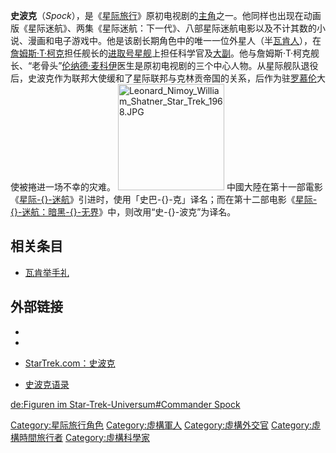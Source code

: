{{expand|time=2013-01-31T15:58:45+00:00}}
{{noteTA
|G1=StarTrek
|1=zh-cn:伦纳德·尼莫伊;zh-hk:里安納·尼姆;zh-tw:李奧納德·尼莫伊;
}}
{{Pathnav|星际旅行|星际旅行角色列表}}
{{Star Trek character|
|姓名     = Spock
|图像     = SpockVulcan.jpg
|图说     = 史波克
|种族     =  半{{link-en|人类 (星际旅行)|Human (Star Trek)|人类}}（母）半[[瓦肯|瓦肯]]（父）
|性别     = [[男|男]]
|生日     = 2230年
|故乡     = [[瓦肯人|瓦肯人]]
|隶属     = [[星际舰队|星际舰队]]
|履历     = <p>[[联邦星舰进取号_(NCC-1701)|联邦星舰进取号]]科学官／大副，舰长</p><p>[[联邦星舰进取号_(NCC-1701-A)|联邦星舰进取号-A]]科学官／大副</p>
|军衔     = {{link-en|少校 (星际旅行)|Lieutenant commander (Star Trek)|少校}}<p>{{link-en|中校 (星际旅行)|Commander (Star Trek)|中校}}</p><p>{{link-en|上校 (星际旅行)|Captain (Star Trek)|上校}}</p><p>[[大使|大使]]</p>
|饰演     = <p>[[伦纳德·尼莫伊|-{zh-cn:伦纳德·尼莫伊;zh-hk:里安納·尼姆;zh-tw:李奧納德·尼莫伊;}-]]</p><p>[[扎克瑞·昆图|-{zh-tw:柴克瑞·恩杜;zh-hk:沙查·昆圖;zh-cn:扎克瑞·昆图;}-]]</p><p>[[伊森·派克|伊森·派克]]</p>
|}}

'''史波克'''（''Spock''），是《[[星际旅行：初代|星际旅行]]》原初电视剧的[[主角|主角]]之一。他同样也出现在动画版《星际迷航》、两集《星际迷航：下一代》、八部星际迷航电影以及不计其数的小说、漫画和电子游戏中。他是该剧长期角色中的唯一一位外星人（半[[瓦肯|瓦肯人]]），在[[詹姆斯·T·柯克|詹姆斯·T·柯克]]{{link-en|上校 (星际旅行)|Captain (Star Trek)|上校}}担任舰长的[[联邦星舰进取号_(NCC-1701)|进取号星舰]]上担任科学官及[[大副|大副]]。他与詹姆斯·T·柯克舰长、“老骨头”[[伦纳德·麦科伊|伦纳德·麦科伊]]医生是原初电视剧的三个中心人物。从星际舰队退役后，史波克作为联邦大使缓和了星际联邦与克林贡帝国的关系，后作为驻[[罗慕伦|罗慕伦]]大使被捲进一场不幸的灾难。
[[File:Leonard_Nimoy_William_Shatner_Star_Trek_1968.JPG|170px]]
中國大陸在第十一部電影《[[星际迷航_(电影)|星际-{}-迷航]]》引进时，使用「史巴-{}-克」译名；而在第十二部电影《[[星际迷航：暗黑无界|星际-{}-迷航：暗黑-{}-无界]]》中，则改用“史-{}-波克”为译名。

==相关条目==
*[[瓦肯举手礼|瓦肯举手礼]]


== 外部链接 ==
*{{en}}{{memoryalpha article|Spock|史波克}}
*{{en}}{{memoryalpha article|Spock %28mirror%29|镜像宇宙中的史波克}}
*{{en}}[http://www.startrek.com/startrek/view/series/TOS/character/1112508.html StarTrek.com：史波克]{{Wayback|url=http://www.startrek.com/startrek/view/series/TOS/character/1112508.html |date=20081222052808 }}
*{{en}}[https://web.archive.org/web/20030410200035/http://www.cs.ubc.ca/cgi-bin/nph-spock 史波克语录]

{{星际旅行}}

{{DEFAULTSORT:Spock}}
[[Category:星际旅行角色|Category:星际旅行角色]]
[[Category:虛構軍人|Category:虛構軍人]]
[[Category:虛構外交官|Category:虛構外交官]]
[[Category:虛構時間旅行者|Category:虛構時間旅行者]]
[[Category:虛構科學家|Category:虛構科學家]]

[[de:Figuren_im_Star-Trek-Universum#Commander_Spock|de:Figuren im Star-Trek-Universum#Commander Spock]]